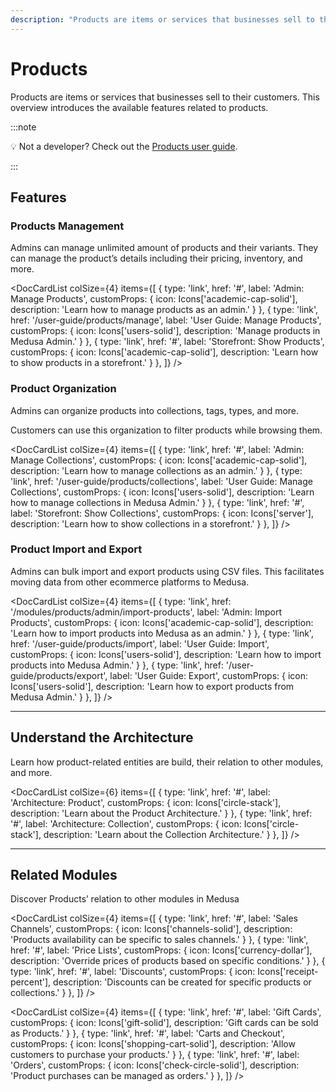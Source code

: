 ```yaml
---
description: "Products are items or services that businesses sell to their customers. Learn about the available features and guides."
---
```



# Products

Products are items or services that businesses sell to their customers. This overview introduces the available features related to products.

:::note

💡 Not a developer? Check out the [Products user guide](../../user-guide/products/manage.mdx).

:::

## Features

### Products Management

Admins can manage unlimited amount of products and their variants. They can manage the product’s details including their pricing, inventory, and more.

<DocCardList colSize={4} items={[
  {
    type: 'link',
    href: '#',
    label: 'Admin: Manage Products',
    customProps: {
      icon: Icons['academic-cap-solid'],
      description: 'Learn how to manage products as an admin.'
    }
  },
  {
    type: 'link',
    href: '/user-guide/products/manage',
    label: 'User Guide: Manage Products',
    customProps: {
      icon: Icons['users-solid'],
      description: 'Manage products in Medusa Admin.'
    }
  },
  {
    type: 'link',
    href: '#',
    label: 'Storefront: Show Products',
    customProps: {
      icon: Icons['academic-cap-solid'],
      description: 'Learn how to show products in a storefront.'
    }
  },
]} />

### Product Organization

Admins can organize products into collections, tags, types, and more.

Customers can use this organization to filter products while browsing them.

<DocCardList colSize={4} items={[
  {
    type: 'link',
    href: '#',
    label: 'Admin: Manage Collections',
    customProps: {
      icon: Icons['academic-cap-solid'],
      description: 'Learn how to manage collections as an admin.'
    }
  },
  {
    type: 'link',
    href: '/user-guide/products/collections',
    label: 'User Guide: Manage Collections',
    customProps: {
      icon: Icons['users-solid'],
      description: 'Learn how to manage collections in Medusa Admin.'
    }
  },
  {
    type: 'link',
    href: '#',
    label: 'Storefront: Show Collections',
    customProps: {
      icon: Icons['server'],
      description: 'Learn how to show collections in a storefront.'
    }
  },
]} />

### Product Import and Export

Admins can bulk import and export products using CSV files. This facilitates moving data from other ecommerce platforms to Medusa.

<DocCardList colSize={4} items={[
  {
    type: 'link',
    href: '/modules/products/admin/import-products',
    label: 'Admin: Import Products',
    customProps: {
      icon: Icons['academic-cap-solid'],
      description: 'Learn how to import products into Medusa as an admin.'
    }
  },
  {
    type: 'link',
    href: '/user-guide/products/import',
    label: 'User Guide: Import',
    customProps: {
      icon: Icons['users-solid'],
      description: 'Learn how to import products into Medusa Admin.'
    }
  },
  {
    type: 'link',
    href: '/user-guide/products/export',
    label: 'User Guide: Export',
    customProps: {
      icon: Icons['users-solid'],
      description: 'Learn how to export products from Medusa Admin.'
    }
  },
]} />

---

## Understand the Architecture

Learn how product-related entities are build, their relation to other modules, and more.

<DocCardList colSize={6} items={[
  {
    type: 'link',
    href: '#',
    label: 'Architecture: Product',
    customProps: {
      icon: Icons['circle-stack'],
      description: 'Learn about the Product Architecture.'
    }
  },
  {
    type: 'link',
    href: '#',
    label: 'Architecture: Collection',
    customProps: {
      icon: Icons['circle-stack'],
      description: 'Learn about the Collection Architecture.'
    }
  },
]} />

---

## Related Modules

Discover Products’ relation to other modules in Medusa

<DocCardList colSize={4} items={[
  {
    type: 'link',
    href: '#',
    label: 'Sales Channels',
    customProps: {
      icon: Icons['channels-solid'],
      description: 'Products availability can be specific to sales channels.'
    }
  },
  {
    type: 'link',
    href: '#',
    label: 'Price Lists',
    customProps: {
      icon: Icons['currency-dollar'],
      description: 'Override prices of products based on specific conditions.'
    }
  },
  {
    type: 'link',
    href: '#',
    label: 'Discounts',
    customProps: {
      icon: Icons['receipt-percent'],
      description: 'Discounts can be created for specific products or collections.'
    }
  },
]} />

<DocCardList colSize={4} items={[
  {
    type: 'link',
    href: '#',
    label: 'Gift Cards',
    customProps: {
      icon: Icons['gift-solid'],
      description: 'Gift cards can be sold as Products.'
    }
  },
  {
    type: 'link',
    href: '#',
    label: 'Carts and Checkout',
    customProps: {
      icon: Icons['shopping-cart-solid'],
      description: 'Allow customers to purchase your products.'
    }
  },
  {
    type: 'link',
    href: '#',
    label: 'Orders',
    customProps: {
      icon: Icons['check-circle-solid'],
      description: 'Product purchases can be managed as orders.'
    }
  },
]} />